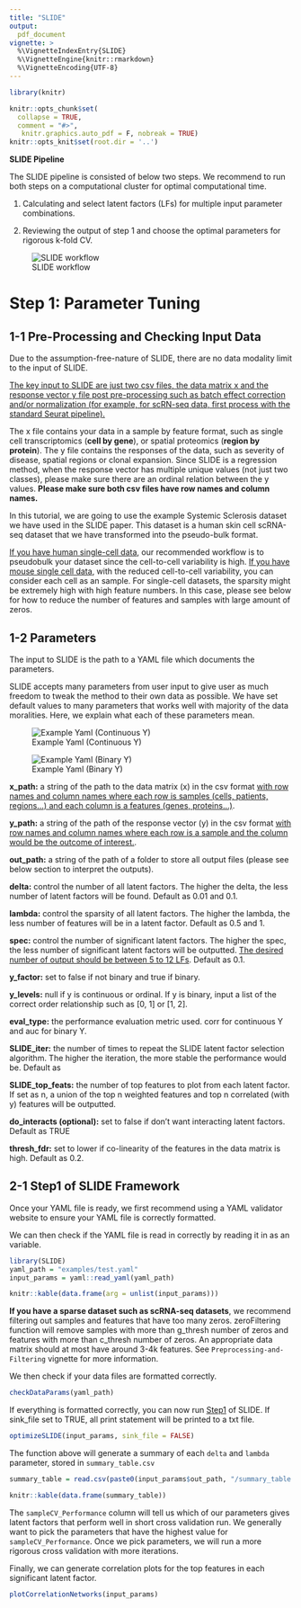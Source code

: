 ```yaml
---
title: "SLIDE"
output: 
  pdf_document
vignette: >
  %\VignetteIndexEntry{SLIDE}
  %\VignetteEngine{knitr::rmarkdown}
  %\VignetteEncoding{UTF-8}
---
```

```r
library(knitr)

knitr::opts_chunk$set(
  collapse = TRUE,
  comment = "#>",
   knitr.graphics.auto_pdf = F, nobreak = TRUE)
knitr::opts_knit$set(root.dir = '..')
```

**SLIDE Pipeline**

The SLIDE pipeline is consisted of below two steps. We recommend to run both steps on a computational cluster for optimal computational time.

1.  Calculating and select latent factors (LFs) for multiple input parameter combinations.

2.  Reviewing the output of step 1 and choose the optimal parameters for rigorous k-fold CV.

 ![SLIDE workflow](build_files/Vignette.png)

# **Step 1: Parameter Tuning**

## **1-1 Pre-Processing and Checking Input Data**

Due to the assumption-free-nature of SLIDE, there are no data modality limit to the input of SLIDE.

[The key input to SLIDE are just two csv files, the data matrix x and the response vector y file post pre-processing such as batch effect correction and/or normalization (for example, for scRN-seq data, first process with the standard Seurat pipeline).]{.underline}

The x file contains your data in a sample by feature format, such as single cell transcriptomics (**cell by gene**), or spatial proteomics (**region by protein**). The y file contains the responses of the data, such as severity of disease, spatial regions or clonal expansion. Since SLIDE is a regression method, when the response vector has multiple unique values (not just two classes), please make sure there are an ordinal relation between the y values. **Please make sure both csv files have row names and column names.**

In this tutorial, we are going to use the example Systemic Sclerosis dataset we have used in the SLIDE paper. This dataset is a human skin cell scRNA-seq dataset that we have transformed into the pseudo-bulk format.

[If you have human single-cell data,]{.underline} our recommended workflow is to pseudobulk your dataset since the cell-to-cell variability is high. [If you have mouse single cell data]{.underline}, with the reduced cell-to-cell variability, you can consider each cell as an sample. For single-cell datasets, the sparsity might be extremely high with high feature numbers. In this case, please see below for how to reduce the number of features and samples with large amount of zeros.  
 
 
 
 
## **1-2 Parameters**

The input to SLIDE is the path to a YAML file which documents the parameters.

SLIDE accepts many parameters from user input to give user as much freedom to tweak the method to their own data as possible. We have set default values to many parameters that works well with majority of the data moralities. Here, we explain what each of these parameters mean.

 ![Example Yaml (Continuous Y)](build_files/test_yaml_example.png)
 
  ![Example Yaml (Binary Y)](build_files/yaml_example.png)


<!-- # ```{r load_example_data_class, eval=F, fig.cap = "Example Yaml (Continuous Y)", out.width="60%", fig.align="center"} -->
<!-- # knitr::include_graphics('vignettes/build_files/test_yaml_example.png') -->
<!-- # ``` -->
<!-- # ```{r load_example_data_binary, eval = F, fig.cap = "Example Yaml (Binary Y)", out.width="60%", fig.align="center"} -->
<!-- # knitr::include_graphics('vignettes/build_files/yaml_example.png') -->
<!-- # ``` -->
**x_path:** a string of the path to the data matrix (x) in the csv format [with row names and column names where each row is samples (cells, patients, regions...) and each column is a features (genes, proteins...)]{.underline}.

**y_path:** a string of the path of the response vector (y) in the csv format [with row names and column names where each row is a sample and the column would be the outcome of interest.]{.underline}.

**out_path:** a string of the path of a folder to store all output files (please see below section to interpret the outputs).

**delta:** control the number of all latent factors. The higher the delta, the less number of latent factors will be found. Default as 0.01 and 0.1.

**lambda:** control the sparsity of all latent factors. The higher the lambda, the less number of features will be in a latent factor. Default as 0.5 and 1.

**spec:** control the number of significant latent factors. The higher the spec, the less number of significant latent factors will be outputted. [The desired number of output should be between 5 to 12 LFs]{.underline}. Default as 0.1.

**y_factor:** set to false if not binary and true if binary.

**y_levels:** null if y is continuous or ordinal. If y is binary, input a list of the correct order relationship such as [0, 1] or [1, 2].

**eval_type:** the performance evaluation metric used. corr for continuous Y and auc for binary Y.

**SLIDE_iter:** the number of times to repeat the SLIDE latent factor selection algorithm. The higher the iteration, the more stable the performance would be. Default as

**SLIDE_top_feats:** the number of top features to plot from each latent factor. If set as n, a union of the top n weighted features and top n correlated (with y) features will be outputted.

**do_interacts (optional):** set to false if don't want interacting latent factors. Default as TRUE

**thresh_fdr:** set to lower if co-linearity of the features in the data matrix is high. Default as 0.2.
  
  
  
## **2-1 Step1 of SLIDE Framework**

Once your YAML file is ready, we first recommend using a YAML validator website to ensure your YAML file is correctly formatted.

We can then check if the YAML file is read in correctly by reading it in as an variable.

```r
library(SLIDE)
yaml_path = "examples/test.yaml"
input_params = yaml::read_yaml(yaml_path)

knitr::kable(data.frame(arg = unlist(input_params)))
```
**If you have a sparse dataset such as scRNA-seq datasets**, we recommend filtering out samples and features that have too many zeros. zeroFiltering function will remove samples with more than g_thresh number of zeros and features with more than c_thresh number of zeros. An appropriate data matrix should at most have around 3-4k features. See `Preprocessing-and-Filtering` vignette for more information.

<!-- # ```{name1} -->
<!-- # #zeroFiltering(yaml_path, g_thresh, c_thresh) -->
<!-- # ``` -->

We then check if your data files are formatted correctly.

```r
checkDataParams(yaml_path)
```

If everything is formatted correctly, you can now run [Step1]{.underline} of SLIDE. If sink_file set to TRUE, all print statement will be printed to a txt file.

```r
optimizeSLIDE(input_params, sink_file = FALSE)
```

The function above will generate a summary of each `delta` and `lambda` parameter, stored in `summary_table.csv`
```r

summary_table = read.csv(paste0(input_params$out_path, "/summary_table.csv"), row.names = 1)

knitr::kable(data.frame(summary_table))
```

The `sampleCV_Performance` column will tell us which of our parameters gives latent factors that perform well in short cross validation run. We generally want to pick the parameters that have the highest value for `sampleCV_Performance`. Once we pick parameters, we will run a more rigorous cross validation with more iterations.


Finally, we can generate correlation plots for the top features in each significant latent factor. 
```r
plotCorrelationNetworks(input_params)
```

<!-- ## **2-2 Interpret Step1 Output Files** -->

<!-- The output files are now populated to the output folder we specified in the YAML file. -->

<!-- First investigate the summary_table.csv.  -->

